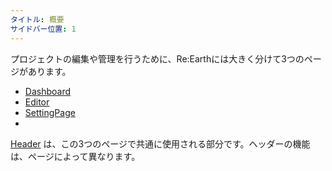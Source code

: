 ```yaml
---
タイトル: 概要
サイドバー位置: 1
---
```


プロジェクトの編集や管理を行うために、Re:Earthには大きく分けて3つのページがあります。
- [Dashboard](/user-manual/getting-started/understanding-reearth-ui/Dashboard)
- [Editor](/user-manual/getting-started/understanding-reearth-ui/editor)
- [SettingPage](/user-manual/getting-started/understanding-reearth-ui/setting-page)
- 
[Header](/user-manual/getting-started/understanding-reearth-ui/header) は、この3つのページで共通に使用される部分です。ヘッダーの機能は、ページによって異なります。

